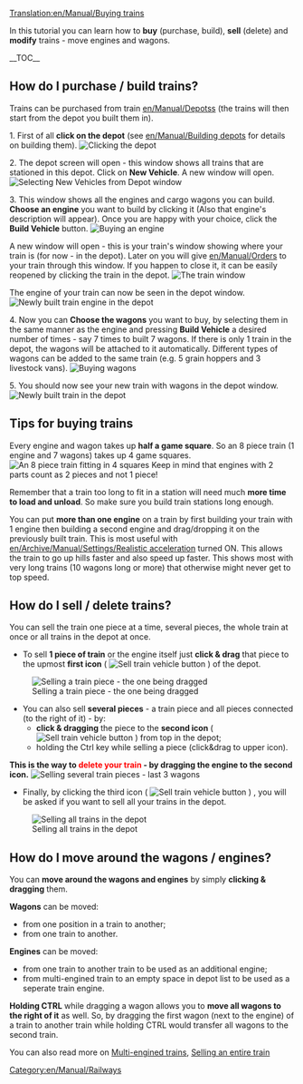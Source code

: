 [[Translation:en/Manual/Buying trains]]
{{en/Manual/Tutorial/Navigation}}

In this tutorial you can learn how to '''buy''' (purchase, build), '''sell''' (delete) and '''modify''' trains - move engines and wagons.

__TOC__ 

==How do I purchase / build trains?==

Trains can be purchased from train [[en/Manual/Depots]]s (the trains will then start from the depot you built them in).


1. First of all '''click on the depot''' (see [[en/Manual/Building depots]] for details on building them).
[[File:en/Manual/BuildTrainTutorial1.png|none|frame|Clicking the depot]]


2. The depot screen will open - this window shows all trains that are stationed in this depot. Click on '''New Vehicle'''. A new window will open.
[[File:en/Manual/BuildTrainTutorial2.png|none|frame|Selecting New Vehicles from Depot window]]


3. This window shows all the engines and cargo wagons you can build. '''Choose an engine''' you want to build by clicking it (Also that engine's description will appear). Once you are happy with your choice, click the '''Build Vehicle''' button.
[[File:en/Manual/BuildTrainTutorial3.png|none|frame|Buying an engine]]

A new window will open - this is your train's window showing where your train is (for now - in the depot). Later on you will give [[en/Manual/Orders]] to your train through this window. If you happen to close it, it can be easily reopened by clicking the train in the depot.
[[File:en/Manual/BuildTrainTutorial5.png|none|frame|The train window]]

The engine of your train can now be seen in the depot window.
[[File:en/Manual/BuildTrainTutorial4.png|none|frame|Newly built train engine in the depot]]


4. Now you can '''Choose the wagons''' you want to buy, by selecting them in the same manner as the engine and pressing '''Build Vehicle''' a desired number of times - say 7 times to built 7 wagons. If there is only 1 train in the depot, the wagons will be attached to it automatically. Different types of wagons can be added to the same train (e.g. 5 grain hoppers and 3 livestock vans).
[[File:en/Manual/BuildTrainTutorial6.png|none|frame|Buying wagons]]


5. You should now see your new train with wagons in the depot window.
[[File:en/Manual/BuildTrainTutorial7.png|none|frame|Newly built train in the depot]]

==Tips for buying trains==

Every engine and wagon takes up '''half a game square'''. So an 8 piece train (1 engine and 7 wagons) takes up 4 game squares.
[[File:en/Manual/BuildTrainTutorial8.png|none|frame|An 8 piece train fitting in 4 squares]]
Keep in mind that engines with 2 parts count as 2 pieces and not 1 piece!

Remember that a train too long to fit in a station will need much '''more time to load and unload'''. So make sure you build train stations long enough.

You can put '''more than one engine''' on a train by first building your train with 1 engine then building a second engine and drag/dropping it on the previously built train. This is most useful with [[en/Archive/Manual/Settings/Realistic acceleration]] turned ON. This allows the train to go up hills faster and also speed up faster. This shows most with very long trains (10 wagons long or more) that otherwise might never get to top speed.

==How do I sell / delete trains?==

You can sell the train one piece at a time, several pieces, the whole train at once or all trains in the depot at once.

* To sell '''1 piece of train''' or the engine itself just '''click & drag''' that piece to the upmost '''first icon''' ( [[File:en/Manual/SellTrainVehicle.png|Sell train vehicle button]] ) of the depot.
[[File:en/Manual/BuildTrainTutorial9.png|none|frame|Selling a train piece - the one being dragged]]

* You can also sell '''several pieces''' - a train piece and all pieces connected (to the right of it) - by:
** '''click & dragging''' the piece to the '''second icon''' ( [[File:en/Manual/SellEntireTrain.png|Sell train vehicle button]] ) from top in the depot;
** holding the Ctrl key while selling a piece (click&drag to upper icon).
'''This is the way to <font color='red'>delete your train</font> - by dragging the engine to the second icon.'''
[[File:en/Manual/BuildTrainTutorial10.png|none|frame|Selling several train pieces - last 3 wagons]]

* Finally, by clicking the third icon ( [[File:en/Manual/SellAllTrains.png|Sell train vehicle button]] ) , you will be asked if you want to sell all your trains in the depot.
[[File:en/Manual/BuildTrainTutorial11.png|none|frame|Selling all trains in the depot]]

==How do I move around the wagons / engines?==

You can '''move around the wagons and engines''' by simply '''clicking & dragging''' them.

'''Wagons''' can be moved:
* from one position in a train to another;
* from one train to another.
'''Engines''' can be moved:
* from one train to another train to be used as an additional engine;
* from multi-engined train to an empty space in depot list to be used as a seperate train engine.

'''Holding CTRL''' while dragging a wagon allows you to '''move all wagons to the right of it''' as well. So, by dragging the first wagon (next to the engine) of a train to another train while holding CTRL would transfer all wagons to the second train.


You can also read more on [[en/Archive/Manual/Multiheaded trains|Multi-engined trains]], [[en/Manual/Sell entire train|Selling an entire train]]

[[Category:en/Manual/Railways]]